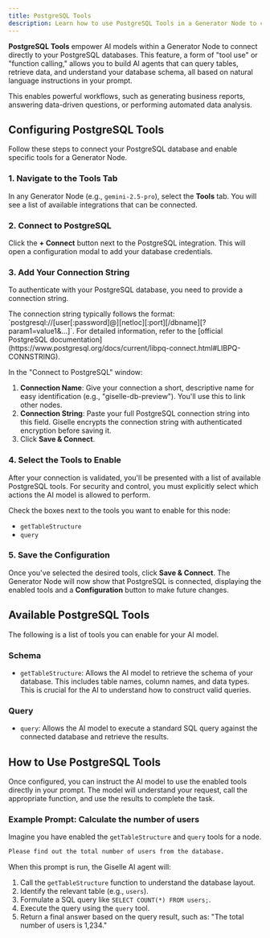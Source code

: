 ```yaml
---
title: PostgreSQL Tools
description: Learn how to use PostgreSQL Tools in a Generator Node to connect your AI models to a PostgreSQL database, enabling them to query and retrieve data.
---
```


**PostgreSQL Tools** empower AI models within a Generator Node to connect directly to your PostgreSQL databases. This feature, a form of "tool use" or "function calling," allows you to build AI agents that can query tables, retrieve data, and understand your database schema, all based on natural language instructions in your prompt.

This enables powerful workflows, such as generating business reports, answering data-driven questions, or performing automated data analysis.

## Configuring PostgreSQL Tools

Follow these steps to connect your PostgreSQL database and enable specific tools for a Generator Node.

### 1. Navigate to the Tools Tab

In any Generator Node (e.g., `gemini-2.5-pro`), select the **Tools** tab. You will see a list of available integrations that can be connected.

### 2. Connect to PostgreSQL

Click the **+ Connect** button next to the PostgreSQL integration. This will open a configuration modal to add your database credentials.

### 3. Add Your Connection String

To authenticate with your PostgreSQL database, you need to provide a connection string.

<Info>
  The connection string typically follows the format: `postgresql://[user[:password]@][netloc][:port][/dbname][?param1=value1&...]`. For detailed information, refer to the [official PostgreSQL documentation](https://www.postgresql.org/docs/current/libpq-connect.html#LIBPQ-CONNSTRING).
</Info>

In the "Connect to PostgreSQL" window:

1.  **Connection Name**: Give your connection a short, descriptive name for easy identification (e.g., "giselle-db-preview"). You'll use this to link other nodes.
2.  **Connection String**: Paste your full PostgreSQL connection string into this field. Giselle encrypts the connection string with authenticated encryption before saving it.
3.  Click **Save & Connect**.

### 4. Select the Tools to Enable

After your connection is validated, you'll be presented with a list of available PostgreSQL tools. For security and control, you must explicitly select which actions the AI model is allowed to perform.

Check the boxes next to the tools you want to enable for this node:
*   `getTableStructure`
*   `query`

### 5. Save the Configuration

Once you've selected the desired tools, click **Save & Connect**. The Generator Node will now show that PostgreSQL is connected, displaying the enabled tools and a **Configuration** button to make future changes.

## Available PostgreSQL Tools

The following is a list of tools you can enable for your AI model.

### Schema

*   `getTableStructure`: Allows the AI model to retrieve the schema of your database. This includes table names, column names, and data types. This is crucial for the AI to understand how to construct valid queries.

### Query

*   `query`: Allows the AI model to execute a standard SQL query against the connected database and retrieve the results.

## How to Use PostgreSQL Tools

Once configured, you can instruct the AI model to use the enabled tools directly in your prompt. The model will understand your request, call the appropriate function, and use the results to complete the task.

### Example Prompt: Calculate the number of users

Imagine you have enabled the `getTableStructure` and `query` tools for a node.

```markdown
Please find out the total number of users from the database.
```

When this prompt is run, the Giselle AI agent will:

1.  Call the `getTableStructure` function to understand the database layout.
2.  Identify the relevant table (e.g., `users`).
3.  Formulate a SQL query like `SELECT COUNT(*) FROM users;`.
4.  Execute the query using the `query` tool.
5.  Return a final answer based on the query result, such as: "The total number of users is 1,234."
